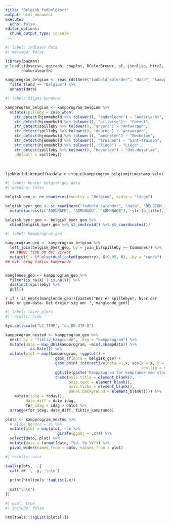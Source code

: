 ```yaml
---
title: "Belgisk fodboldkort"
output: html_document
execute: 
  echo: false
editor_options: 
  chunk_output_type: console
---
```



```r
#| label: indlæser data
#| message: false

library(pacman)
p_load(tidyverse, ggiraph, cowplot, RColorBrewer, sf, jsonlite, httr2, here, 
       rnaturalearth)

kampprogram_belgium <- read_rds(here("fodbold_kalender", "data", "kampprogram.rds")) %>%
  filter(land == "Belgium") %>%
  unnest(data)

```

```r
#| label: tilpas bynavne

kampprogram_belgium <- kampprogram_belgium %>% 
  mutate(spilleby = case_when(
    str_detect(hjemmehold %>% tolower(), "anderlecht") ~ "Anderlecht",
    str_detect(hjemmehold %>% tolower(), "gilloise") ~ "Forest",
    str_detect(spilleby %>% tolower(), "anvers") ~ "Antwerpen",
    str_detect(spilleby %>% tolower(), "deurne") ~ "Antwerpen",
    str_detect(hjemmehold %>% tolower(), "mechelen") ~ "Mechelen",
    str_detect(hjemmehold %>% tolower(), "truiden") ~ "Sint-Truiden",
    str_detect(hjemmehold %>% tolower(), "liege") ~ "Liège",
    str_detect(spilleby %>% tolower(), "heverlee") ~ "Oud-Heverlee",
    .default = spilleby))
  
  
```


Tjekker tidstempel fra data: `r unique(kampprogram_belgium$timestamp_selv)`

```r
#| label: henter belgisk geo data
#| warning: false

belgisk_geo <- ne_countries(country = "Belgium", scale = "large")

belgisk_byer_geo <- st_read(here("fodbold_kalender", "data", "BELGIUM_-_Municipalities.geojson"), quiet = TRUE) %>% 
  mutate(across(c("ADMUNAFR", "ADMUNADU", "ADMUNAGE"), ~str_to_title(.)))

belgisk_byer_geo <- belgisk_byer_geo %>% 
  cbind(belgisk_byer_geo %>% st_centroid() %>% st_coordinates())


```


```r
#| label: kampprogram_geo

kampprogram_geo <- kampprogram_belgium %>% 
  left_join(belgisk_byer_geo, by = join_by(spilleby == Communes)) %>% 
  ## TODO: tjek om det virker
  mutate(X = if_else(duplicated(geometry), X+0.05, X), .by = "runde")
## evt. brug fiktiv kamprunde


manglende_geo <- kampprogram_geo %>% 
  filter(is.na(X) | is.na(Y)) %>% 
  distinct(spilleby) %>% 
  pull()

```

`r if (!is_empty(manglende_geo)){paste0("Der er spillebyer, hvor der ikke er geo-data. Det drejer sig om: ", manglende_geo)}`



```r
#| label: laver plots
#| results: hide

Sys.setlocale("LC_TIME", "da_DK.UTF-8")

kampprogram_nested <- kampprogram_geo %>% 
  nest(.by = "fiktiv_kamprunde", .key = "kampprogram") %>% 
  mutate(dato = map_dbl(kampprogram, ~min(.$kampdato)) %>% 
           as.Date()) %>% 
  mutate(plot = map(kampprogram, ~ggplot() +
                      geom_sf(data = belgisk_geo) + 
                      geom_point_interactive(data = .x, aes(x = X, y = Y,
                                                            tooltip = sprintf("%s<br/>%s&nbsp;%s",kamp, format(kampdato, "%d/%m-%Y"), kamptidspunkt))) + 
                      ggtitle(paste("Kampprogram for kamprunde med start:", format(unique(.x$min_ugedag), "%A %d %B %Y"))) +
                      theme(axis.title = element_blank(),
                            axis.text = element_blank(), 
                            axis.ticks = element_blank(),
                            panel.background = element_blank()))) %>%
    mutate(idag = today(),
         date_diff = dato-idag,
         før_idag = idag > dato) %>% 
  arrange(før_idag, date_diff, fiktiv_kamprunde)

plots <- kampprogram_nested %>% 
  # slice_head(n = 2) %>%
  mutate(plot = map(plot, ~.x %>%
                       girafe(ggobj = .x))) %>%
  select(dato, plot) %>% 
  mutate(dato = format(dato, "%d. %b %Y")) %>% 
  pivot_wider(names_from = dato, values_from = plot)

```


::: {.panel-tabset .nav-pills}

```r
#| results: asis

iwalk(plots, ~ {
  cat('## ', .y, '\n\n')
  
  print(htmltools::tagList(.x))
  
  cat("\n\n")
})
```

:::

```r
#| eval: true
#| include: false

htmltools::tagList(plots[1])
```





